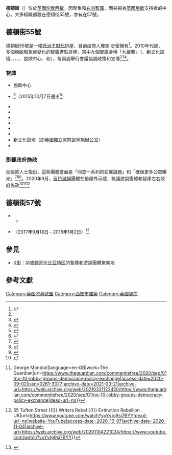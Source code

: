{{Infobox street
| name = 德頓街<br><small>{{lang|en|Tufton Street}}</small>
| image = 55 Tufton Street.jpeg
| caption = 德頓街55號
| location = {{GBR}}倫敦
| coordinates = {{Coord|51.4963|-0.1284|region:GB-LND_type:landmark|display=title,inline}} 
| south = 馬船道（{{lang|en|Horseferry Road}}）
| north = 大學院街（{{lang|en|Great College Street}}）
}}
'''德頓街'''（{{lang-en|Tufton Street}}）位於[[英國|英國]][[伦敦|伦敦]][[西敏|西敏]]，因聚集{{tsl|en|Euroscepticism in the United Kingdom|英國疑歐主義}}和[[右派|右派]][[智庫|智庫]]，而被視為[[英國脫歐|英國脫歐]]支持者的中心。大多組織都設在德頓街55號，亦有在57號。

== 德頓街55號 ==
德頓街55號是一幢[[乔治王时代|乔治王时代]]排屋，目前由商人理查·史密擁有<ref name=":0">{{cite news|last1=Bawden|first1=Tom|title=The address where Eurosceptics and climate change sceptics rub shoulders|url=https://www.independent.co.uk/news/uk/politics/eu-referendum-eurosceptics-climate-change-sceptics-55-tufton-street-westminster-a6866021.html|accessdate=2020-09-02|work=The Independent|date=2016-02-10|archive-date=2021-03-13|archive-url=https://web.archive.org/web/20210313153628/https://www.independent.co.uk/news/uk/politics/eu-referendum-eurosceptics-climate-change-sceptics-55-tufton-street-westminster-a6866021.html|dead-url=no}}</ref>。2010年代起，多個脫歐和[[氣候變化|氣候變化]]的智庫進駐排屋，當中九個智庫合稱「九實體」（{{tsl|en|TaxPayers' Alliance|納稅聯盟}}、新文化論壇、{{tsl|en|Civitas (think tank)|公民體}}、{{tsl|en|Adam Smith Institute|亞當·史密研究所}}、{{tsl|en|Leave Means Leave|脫就是脫}}、{{tsl|en|Global Warming Policy Foundation|全球暖化政策基金會}}、脫歐中心、{{tsl|en|Centre for Policy Studies|政策研究中心}}和{{tsl|en|Institute for Economic Affairs|財務研究所}}），每兩週舉行會議協調政策和宣傳<ref name=":0" /><ref>{{Cite web|title=Revealed: how the UK’s powerful right-wing think tanks and Conservative MPs work together|url=https://www.opendemocracy.net/uk/brexitinc/peter-geoghegan-adam-ramsay/revealed-how-uk-s-powerful-right-wing-think-tanks-and-conse|date=2018-07-31|language=en|website=openDemocracy|access-date=2018-10-07|archive-date=2019-02-07|archive-url=https://web.archive.org/web/20190207090629/https://www.opendemocracy.net/uk/brexitinc/peter-geoghegan-adam-ramsay/revealed-how-uk-s-powerful-right-wing-think-tanks-and-conse|dead-url=no}}</ref><ref>{{Cite web|title=55 Tufton Street|url=https://www.desmog.co.uk/55-tufton-street|language=en|website=DeSmog UK|access-date=2019-06-27|archive-date=2021-01-16|archive-url=https://web.archive.org/web/20210116060055/https://www.desmog.co.uk/55-tufton-street|dead-url=no}}</ref>。

=== 智庫 ===
* 脫歐中心
*{{tsl|en|Business for Britain|英國商業}}<ref>{{Cite web|url=https://www.192.com/atoz/business/london-sw1p/political-parties/business-for-britain/6f2be695a6b7cfe5630cd5b258294dd3fc46c054/ml/|title=Business For Britain - Political Party in Westminster SW1P 3QL - 192.com|website=www.192.com|language=en|access-date=2018-10-07|archive-date=2020-10-10|archive-url=https://web.archive.org/web/20201010124639/https://www.192.com/atoz/business/london-sw1p/political-parties/business-for-britain/6f2be695a6b7cfe5630cd5b258294dd3fc46c054/ml/|dead-url=no}}</ref>（2015年10月7日遷出<ref>{{Cite web|url=https://beta.companieshouse.gov.uk/company/08411261/filing-history|title=BUSINESS FOR BRITAIN LIMITED – Filing history (free information from Companies House)|website=beta.companieshouse.gov.uk|language=en|access-date=2018-12-13|archive-date=2019-09-26|archive-url=https://web.archive.org/web/20190926215849/https://beta.companieshouse.gov.uk/company/08411261/filing-history|dead-url=no}}</ref>）
* {{tsl|en|Civitas (think tank)|公民體}}
*{{tsl|en|European Foundation (think tank)|歐洲基金會}}
*{{tsl|en|Global Vision (UK)|全球願景}}
*{{tsl|en|Global Warming Policy Foundation|全球暖化政策基金會}}
*{{tsl|en|Leave Means Leave|脫就是脫}}
*{{tsl|en|Migration Watch UK|英國移民監察}}
*新文化論壇（即[[英國獨立黨|英國獨立黨]]前副黨魁{{tsl|en|Peter Whittle (politician)|彼得·維杜}}辦公室）
*{{tsl|en|TaxPayers' Alliance|納稅聯盟}}

=== 影響政府施政 ===
反脫歐人士指出，這些團體會面是「同意一系列的右翼論題」和「確保更多公眾曝光」<ref>{{Cite news|url=https://www.desmog.co.uk/2018/07/23/mapped-whistleblower-accuses-nine-organisations-colluding-over-hard-brexit|title=Mapped: Whistleblower Accuses Nine Organisations of Colluding over Hard Brexit|last=Farand|first=Chloe|date=2018-06-23|work=DeSmog UK|accessdate=2019-06-27|archive-date=2020-12-05|archive-url=https://web.archive.org/web/20201205113227/https://www.desmog.co.uk/2018/07/23/mapped-whistleblower-accuses-nine-organisations-colluding-over-hard-brexit|dead-url=no}}</ref><ref name="opendemocracy">{{Cite web|title=Revealed: how the UK’s powerful right-wing think tanks and Conservative MPs work together|url=https://www.opendemocracy.net/uk/brexitinc/peter-geoghegan-adam-ramsay/revealed-how-uk-s-powerful-right-wing-think-tanks-and-conse|date=2018-07-31|language=en|website=openDemocracy|access-date=2018-10-07|archive-date=2019-02-07|archive-url=https://web.archive.org/web/20190207090629/https://www.opendemocracy.net/uk/brexitinc/peter-geoghegan-adam-ramsay/revealed-how-uk-s-powerful-right-wing-think-tanks-and-conse|dead-url=no}}</ref><ref name="independent">{{Cite news|url=https://www.independent.co.uk/news/uk/politics/eu-referendum-eurosceptics-climate-change-sceptics-55-tufton-street-westminster-a6866021.html|title=The address where Eurosceptics and climate change sceptics rub shoulders|work=The Independent|access-date=2018-10-07|language=en-GB|archive-date=2021-03-13|archive-url=https://web.archive.org/web/20210313153628/https://www.independent.co.uk/news/uk/politics/eu-referendum-eurosceptics-climate-change-sceptics-55-tufton-street-westminster-a6866021.html|dead-url=no}}</ref>。2020年9月，[[反抗滅絕|反抗滅絕]]團體在排屋外示威，抗議遊說團體和智庫左右政府施政<ref>{{Cite news|last=Murray|first=Jessica|date=2020-09-02|title=Literary figures join Extinction Rebellion campaign against thinktanks|language=en-GB|work=The Guardian|url=https://www.theguardian.com/environment/2020/sep/02/literary-figures-join-extinction-rebellion-campaign-against-thinktanks|access-date=2020-09-02|issn=0261-3077|archive-date=2021-01-17|archive-url=https://web.archive.org/web/20210117121125/https://www.theguardian.com/environment/2020/sep/02/literary-figures-join-extinction-rebellion-campaign-against-thinktanks|dead-url=no}}</ref><ref>{{Cite news|last=Monbiot|first=George|date=2020-09-01|title=No 10 and the secretly funded lobby groups intent on undermining democracy {{!}} George Monbiot|language=en-GB|work=The Guardian|url=https://www.theguardian.com/commentisfree/2020/sep/01/no-10-lobby-groups-democracy-policy-exchange|access-date=2020-09-02|issn=0261-3077|archive-date=2021-03-21|archive-url=https://web.archive.org/web/20210321122450/https://www.theguardian.com/commentisfree/2020/sep/01/no-10-lobby-groups-democracy-policy-exchange|dead-url=no}}</ref><ref>{{Cite web|title=George Monbiot {{!}} 55 Tufton Street {{!}} Writers Rebel {{!}} Extinction Rebellion UK|url=https://www.youtube.com/watch?v=Yvtg9si7BYY|dead-url=no|website=YouTube|access-date=2020-10-07|archive-date=2020-11-04|archive-url=https://web.archive.org/web/20201104221024/https://www.youtube.com/watch?v=Yvtg9si7BYY}}</ref>

{{Cquote|智庫和遊說專家花錢，散播關於人為氣候變化及其可怕實際威脅的謊言和質疑，實在令人髮指。|[[史蒂芬·弗莱|史蒂芬·弗莱]]}}

== 德頓街57號 ==
* {{tsl|en|Centre for Policy Studies|政策研究中心}}
**{{tsl|en|CapX|CapX}}
* {{tsl|en|Initiative for Free Trade|倡議自貿}}（2017年9月18日－2018年1月2日）<ref>{{Cite web|url=https://beta.companieshouse.gov.uk/company/10562000/filing-history|title=IFT LTD – Filing history|website=Companies House|language=en|access-date=2019-06-10|archive-date=2020-08-29|archive-url=https://web.archive.org/web/20200829160346/https://beta.companieshouse.gov.uk/company/10562000/filing-history|dead-url=no}}</ref>

== 參見 ==
* [[K街|K街]]：[[华盛顿哥伦比亚特区|华盛顿哥伦比亚特区]]的智庫和遊說團體聚集地

== 參考文獻 ==
{{reflist}}
{{英國脫歐}}

[[Category:英国脱离欧盟|Category:英国脱离欧盟]]
[[Category:西敏市建築|Category:西敏市建築]]
[[Category:英国智库|Category:英国智库]]